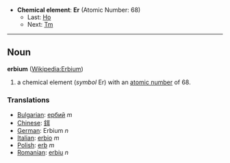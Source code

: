 *'''Chemical element''': '''Er''' (Atomic Number: 68)
**Last: [[Holmium|Ho]]
**Next: [[Thulium|Tm]]
----
== Noun ==
'''erbium''' ([[en:Erbium|Wikipedia:Erbium]])

# a chemical element (''symbol'' Er) with an [[atomic number]] of 68.

===Translations===
*[[Bulgarian]]: [[ербий]] ''m''
*[[Chinese]]: [[鉺]]
*[[German]]: Erbium ''n''
*[[Italian]]: [[erbio]] ''m''
*[[Polish]]: [[erb]] ''m''
*[[Romanian]]: [[erbiu]] ''n''